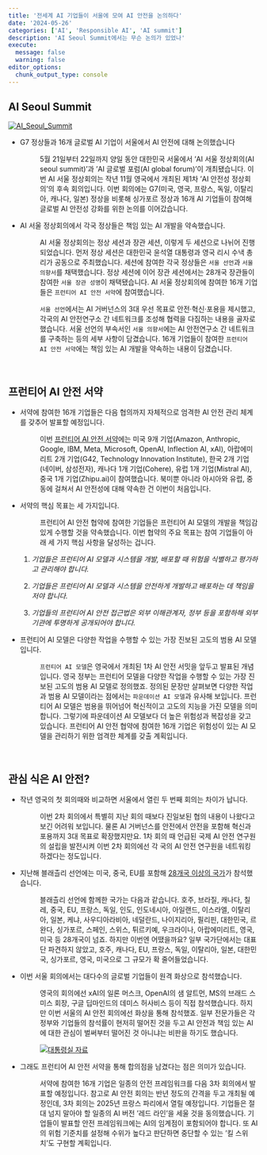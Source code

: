 ```yaml
---
title: '전세계 AI 기업들이 서울에 모여 AI 안전을 논의하다'
date: '2024-05-26'
categories: ['AI', 'Responsible AI', 'AI summit']
description: 'AI Seoul Summit에서는 무슨 논의가 있었나'
execute: 
  message: false
  warning: false
editor_options: 
  chunk_output_type: console
---
```


## AI Seoul Summit

[![AI_Seoul_Summit](/image/ai_summit.png)](https://aiseoulsummit.kr/kor/)

-   

    G7 정상들과 16개 글로벌 AI 기업이 서울에서 AI 안전에 대해 논의했습니다

    :   5월 21일부터 22일까지 양일 동안 대한민국 서울에서 'AI 서울 정상회의(AI seoul summit)'과 'AI 글로벌 포럼(AI global forum)'이 개최됐습니다. 이번 AI 서울 정상회의는 작년 11월 영국에서 개최된 제1차 'AI 안전성 정상회의'의 후속 회의입니다. 이번 회의에는 G7(미국, 영국, 프랑스, 독일, 이탈리아, 캐나다, 일본) 정상을 비롯해 싱가포르 정상과 16개 AI 기업들이 참여해 글로벌 AI 안전성 강화를 위한 논의를 이어갔습니다.

-   

    AI 서울 정상회의에서 각국 정상들은 책임 있는 AI 개발을 약속했습니다.

    :   AI 서울 정상회의는 정상 세션과 장관 세션, 이렇게 두 세션으로 나뉘어 진행되었습니다. 먼저 정상 세션은 대한민국 윤석열 대통령과 영국 리시 수낵 총리가 공동으로 주최했습니다. 세션에 참여한 각국 정상들은 `서울 선언`과 `서울 의향서`를 채택했습니다. 정상 세션에 이어 장관 세션에서는 28개국 장관들이 참여한 `서울 장관 성명`이 채택됐습니다. AI 서울 정상회의에 참여한 16개 기업들은 `프런티어 AI 안전 서약`에 참여했습니다.

    :   `서울 선언`에서는 AI 거버넌스의 3대 우선 목표로 안전·혁신·포용을 제시했고, 각국의 AI 안전연구소 간 네트워크를 조성해 협력을 다짐하는 내용을 골자로 했습니다. 서울 선언의 부속서인 `서울 의향서`에는 AI 안전연구소 간 네트워크를 구축하는 등의 세부 사항이 담겼습니다. 16개 기업들이 참여한 `프런티어 AI 안전 서약`에는 책임 있는 AI 개발을 약속하는 내용이 담겼습니다.

<br/>

## 프런티어 AI 안전 서약

-   

    서약에 참여한 16개 기업들은 다음 협의까지 자체적으로 엄격한 AI 안전 관리 체계를 갖추어 발표할 예정입니다.

    :   이번 [프런티어 AI 안전 서약](https://www.gov.uk/government/publications/frontier-ai-safety-commitments-ai-seoul-summit-2024/frontier-ai-safety-commitments-ai-seoul-summit-2024)에는 미국 9개 기업(Amazon, Anthropic, Google, IBM, Meta, Microsoft, OpenAI, Inflection AI, xAI), 아랍에미리트 2개 기업(G42, Technology Innovation Institute), 한국 2개 기업(네이버, 삼성전자), 캐나다 1개 기업(Cohere), 유럽 1개 기업(Mistral AI), 중국 1개 기업(Zhipu.ai)이 참여했습니다. 북미뿐 아니라 아시아와 유럽, 중동에 걸쳐서 AI 안전성에 대해 약속한 건 이번이 처음입니다.

-   

    서약의 핵심 목표는 세 가지입니다.

    :   프런티어 AI 안전 협약에 참여한 기업들은 프런티어 AI 모델의 개발을 책임감 있게 수행할 것을 약속했습니다. 이번 협약의 주요 목표는 참여 기업들이 아래 세 가지 핵심 사항을 달성하는 겁니다.

    1.  *기업들은 프런티어 AI 모델과 시스템을 개발, 배포할 때 위험을 식별하고 평가하고 관리해야 합니다.*

    2.  *기업들은 프런티어 AI 모델과 시스템을 안전하게 개발하고 배포하는 데 책임을 저야 합니다.*

    3.  *기업들의 프런티어 AI 안전 접근법은 외부 이해관계자, 정부 등을 포함하해 외부 기관에 투명하게 공개되어야 합니다.*

-   

    프런티어 AI 모델은 다양한 작업을 수행할 수 있는 가장 진보된 고도의 범용 AI 모델입니다.

    :   `프런티어 AI 모델`은 영국에서 개최된 1차 AI 안전 서밋을 앞두고 발표된 개념입니다. 영국 정부는 프런티어 모델을 다양한 작업을 수행할 수 있는 가장 진보된 고도의 범용 AI 모델로 정의했죠. 정의된 문장만 살펴보면 다양한 작업과 범용 AI 모델이라는 점에서는 `파운데이션 AI 모델`과 유사해 보입니다. 프런티어 AI 모델은 범용을 뛰어넘어 혁신적이고 고도의 지능을 가진 모델을 의미합니다. 그렇기에 파운데이션 AI 모델보다 더 높은 위험성과 복잡성을 갖고 있습니다. 프런티어 AI 안전 협약에 참여한 16개 기업은 위험성이 있는 AI 모델을 관리하기 위한 엄격한 체계를 갖출 계획입니다.

<br/>

## 관심 식은 AI 안전?

-   

    작년 영국의 첫 회의때와 비교하면 서울에서 열린 두 번째 회의는 차이가 납니다.

    :   이번 2차 회의에서 특별히 지난 회의 때보다 진일보된 협의 내용이 나왔다고 보긴 어려워 보입니다. 물론 AI 거버넌스를 안전에서 안전을 포함해 혁신과 포용까지 3대 목표로 확장했지만요. 1차 회의 때 언급된 국제 AI 안전 연구원의 설립을 발전시켜 이번 2차 회의에선 각 국의 AI 안전 연구원을 네트워킹 하겠다는 정도입니다.
    

-   

    지난해 블래츨리 선언에는 미국, 중국, EU를 포함해 [28개국 이상의 국가](https://www.gov.uk/government/publications/ai-safety-summit-2023-the-bletchley-declaration/the-bletchley-declaration-by-countries-attending-the-ai-safety-summit-1-2-november-2023)가 참석했습니다.

    :   블래츨리 선언에 함께한 국가는 다음과 같습니다. 호주, 브라질, 캐나다, 칠레, 중국, EU, 프랑스, 독일, 인도, 인도네시아, 아일랜드, 이스라엘, 이탈리아, 일본, 케냐, 사우디아라비아, 네덜란드, 나이지리아, 필리핀, 대한민국, 르완다, 싱가포르, 스페인, 스위스, 튀르키예, 우크라이나, 아랍에미리트, 영국, 미국 등 28개국이 넘죠. 하지만 이번엔 어땠을까요? 일부 국가단에서는 대표단 파견하지 않았고, 호주, 캐나다, EU, 프랑스, 독일, 이탈리아, 일본, 대한민국, 싱가포르, 영국, 미국으로 그 규모가 확 줄어들었습니다.



-   

    이번 서울 회의에서는 대다수의 글로벌 기업들이 원격 화상으로 참석했습니다.

    :   영국의 회의에선 xAI의 일론 머스크, OpenAI의 샘 알트먼, MS의 브래드 스미스 회장, 구글 딥마인드의 데미스 허사비스 등이 직접 참석했습니다. 하지만 이번 서울의 AI 안전 회의에선 화상을 통해 참석했죠. 일부 전문가들은 각 정부와 기업들의 참석률이 현저히 떨어진 것을 두고 AI 안전과 책임 있는 AI에 대한  관심이 벌써부터 떨어진 것 아니냐는 비판을 하기도 했습니다.
    
    :   [![대통령실 자료](/image/ai_seoul.jpg)](https://www.president.go.kr/newsroom/photo_news/VxgPphwD)


-   

    그래도 프런티어 AI 안전 서약을 통해 합의점을 남겼다는 점은 의미가 있습니다.

    :   서약에 참여한 16개 기업은 일종의 안전 프레임워크를 다음 3차 회의에서 발표할 예정입니다. 참고로 AI 안전 회의는 반년 정도의 간격을 두고 개최될 예정인데, 3차 회의는 2025년 프랑스 파리에서 열릴 예정입니다. 기업들은 절대 넘지 말아야 할 일종의 AI 버전 '레드 라인'을 세울 것을 동의했습니다. 기업들이 발표할 안전 프레임워크에는 AI의 임계점이 포함되어야 합니다. 또 AI의 위험 기준치를 설정해 수위가 높다고 판단하면 중단할 수 있는 '킬 스위치'도 구현할 계획입니다.

